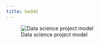 ```yaml
---
title: baddd
---
```


![Data science project model](https://placeholder.co/400){#data-science-model fig-align="center"}